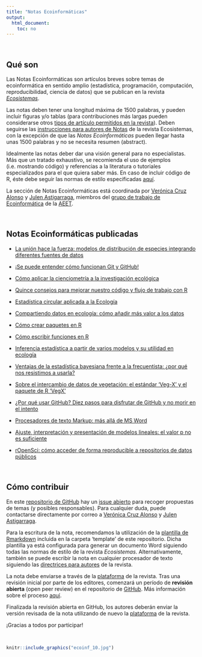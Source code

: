```yaml
---
title: "Notas Ecoinformáticas"
output: 
  html_document: 
    toc: no
---
```


<br>

## Qué son {#que-son}

Las Notas Ecoinformáticas son artículos breves sobre temas de ecoinformática en sentido amplio (estadística, programación, computación, reproducibilidad, ciencia de datos) que se publican en la revista [*Ecosistemas*](http://www.revistaecosistemas.net).

Las notas deben tener una longitud máxima de 1500 palabras, y pueden incluir figuras y/o tablas (para contribuciones más largas pueden considerarse otros [tipos de artículo permitidos en la revista](http://www.revistaecosistemas.net/index.php/ecosistemas/about/submissions#authorGuidelines)). Deben seguirse las [instrucciones para autores de Notas](http://www.revistaecosistemas.net/index.php/ecosistemas/about/submissions#authorGuidelines) de la revista Ecosistemas, con la excepción de que las *Notas Ecoinformáticas* pueden llegar hasta unas 1500 palabras y no se necesita resumen (abstract).

Idealmente las notas deber dar una visión general para no especialistas. Más que un tratado exhaustivo, se recomienda el uso de ejemplos (i.e. mostrando código) y referencias a la literatura o tutoriales especializados para el que quiera saber más. En caso de incluir código de R, éste debe seguir las normas de estilo especificadas [aquí](http://adv-r.had.co.nz/Style.html).

La sección de Notas Ecoinformáticas está coordinada por [Verónica Cruz Alonso](https://twitter.com/veruitter) y [Julen Astigarraga](https://twitter.com/j_astigarraga), miembros del [grupo de trabajo de Ecoinformática](https://ecoinfaeet.github.io/website) de la [AEET](http://www.aeet.org).

<br>

## Notas Ecoinformáticas publicadas {#notas-publicadas}

-   [La unión hace la fuerza: modelos de distribución de especies integrando diferentes fuentes de datos](https://doi.org/10.7818/ECOS.2527)

-   [¡Se puede entender cómo funcionan Git y GitHub!](https://doi.org/10.7818/ECOS.2332)

-   [Cómo aplicar la cienciometría a la investigación ecológica](https://doi.org/10.7818/ECOS.2256)

-   [Quince consejos para mejorar nuestro código y flujo de trabajo con R](https://doi.org/10.7818/ECOS.2129)

-   [Estadística circular aplicada a la Ecología](https://doi.org/10.7818/ECOS.1995)

-   [Compartiendo datos en ecología: cómo añadir más valor a los datos](https://doi.org/10.7818/ECOS.1838)

-   [Cómo crear paquetes en R](https://doi.org/10.7818/ECOS.1948)

-   [Cómo escribir funciones en R](https://doi.org/10.7818/ECOS.1880)

-   [Inferencia estadística a partir de varios modelos y su utilidad en ecología](https://doi.org/10.7818/ECOS.1699)

-   [Ventajas de la estadística bayesiana frente a la frecuentista: ¿por qué nos resistimos a usarla?](https://doi.org/10.7818/ECOS.1591)

-   [Sobre el intercambio de datos de vegetación: el estándar 'Veg-X' y el paquete de R 'VegX'](https://doi.org/10.7818/ECOS.1570)

-   [¿Por qué usar GitHub? Diez pasos para disfrutar de GitHub y no morir en el intento](https://www.revistaecosistemas.net/index.php/ecosistemas/article/view/1604)

-   [Procesadores de texto Markup: más allá de MS Word](https://doi.org/10.7818/ECOS.2017.26-3.14)

-   [Ajuste, interpretación y presentación de modelos lineales: el valor p no es suficiente](https://doi.org/10.7818/ECOS.2017.26-2.08)

-   [rOpenSci: cómo acceder de forma reproducible a repositorios de datos públicos](https://doi.org/10.7818/ECOS.2017.26-1.20)

<br>

## Cómo contribuir {#como-contribuir}

En este [repositorio de GitHub](https://github.com/ecoinfAEET/Notas_Ecosistemas) hay un [issue abierto](https://github.com/ecoinfAEET/Notas_Ecosistemas/issues/1) para recoger propuestas de temas (y posibles responsables). Para cualquier duda, puede contactarse directamente por correo a [Verónica Cruz Alonso](https://twitter.com/veruitter) y [Julen Astigarraga](https://twitter.com/j_astigarraga).

Para la escritura de la nota, recomendamos la utilización de la [plantilla de Rmarkdown](https://github.com/ecoinfAEET/Notas_Ecosistemas/tree/master/template) incluida en la carpeta 'template' de este repositorio. Dicha plantilla ya está configurada para generar un documento Word siguiendo todas las normas de estilo de la revista *Ecosistemas*. Alternativamente, también se puede escribir la nota en cualquier procesador de texto siguiendo las [directrices para autores](http://www.revistaecosistemas.net/index.php/ecosistemas/about/submissions#authorGuidelines) de la revista.

La nota debe enviarse a través de la [plataforma](https://www.revistaecosistemas.net/index.php/ecosistemas/about/submissions) de la revista. Tras una revisión inicial por parte de los editores, comenzará un período de **revisión abierta** (open peer review) en el repositorio de [GitHub](https://github.com/ecoinfAEET/Notas_Ecosistemas). Más información sobre el proceso [aquí](https://github.com/ecoinfAEET/Notas_Ecosistemas/blob/master/Normas_revision_grupal.MD).

Finalizada la revisión abierta en GitHub, los autores deberán enviar la versión revisada de la nota utilizando de nuevo la [plataforma](https://www.revistaecosistemas.net/index.php/ecosistemas/about/submissions) de la revista.

¡Gracias a todos por participar!

<br>

```r
knitr::include_graphics("ecoinf_10.jpg")
```
